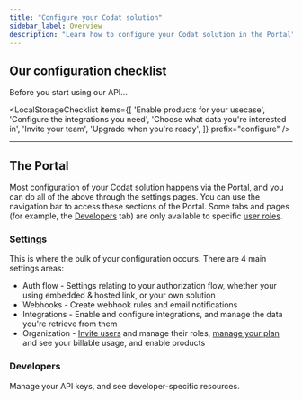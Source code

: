 ```yaml
---
title: "Configure your Codat solution"
sidebar_label: Overview
description: "Learn how to configure your Codat solution in the Portal"
---
```



## Our configuration checklist

Before you start using our API...

<LocalStorageChecklist 
  items={[
    'Enable products for your usecase',
    'Configure the integrations you need',
    'Choose what data you\'re interested in',
    'Invite your team',
    'Upgrade when you\'re ready',
  ]}
  prefix="configure"
/>

---

## The Portal

Most configuration of your Codat solution happens via the Portal, and you can do all of the above through the settings pages. You can use the navigation bar to access these sections of the Portal. Some tabs and pages (for example, the [Developers](/other/portal/developers) tab) are only available to specific [user roles](/other/user-management/user-roles).

### Settings

This is where the bulk of your configuration occurs. There are 4 main settings areas:

- Auth flow - Settings relating to your authorization flow, whether your using embedded & hosted link, or your own solution
- Webhooks - Create webhook rules and email notifications
- Integrations - Enable and configure integrations, and manage the data you're retrieve from them
- Organization - [Invite users](/other/user-management/adding-users) and manage their roles, [manage your plan](/introduction/create-account) and see your billable usage, and enable products

### Developers

Manage your API keys, and see developer-specific resources.
